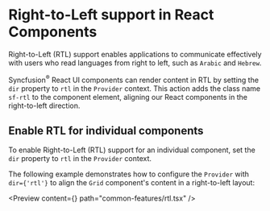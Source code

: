 
<Meta
 title="React components RTL support | Syncfusion"
 description="RTL support in React components enables the user interface to adapt for languages written and read from right to left, such as Arabic, Hebrew, or Persian."
/>

# Right-to-Left support in React Components

Right-to-Left (RTL) support enables applications to communicate effectively with users who read languages from right to left, such as `Arabic` and `Hebrew`.

Syncfusion<sup>®</sup> React UI components can render content in RTL by setting the `dir` property to `rtl` in the `Provider` context. This action adds the class name `sf-rtl` to the component element, aligning our React components in the right-to-left direction.

## Enable RTL for individual components

To enable Right-to-Left (RTL) support for an individual component, set the `dir` property to `rtl` in the `Provider` context.

The following example demonstrates how to configure the `Provider` with `dir={'rtl'}` to align the `Grid` component's content in a right-to-left layout:

<Preview 
  content={<RTL />} 
  path="common-features/rtl.tsx"
/>